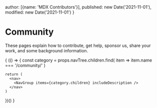   author: [{name: 'MDX Contributors'}],
  published: new Date('2021-11-01'),
  modified: new Date('2021-11-01')
}

# Community

These pages explain how to contribute, get help, sponsor us, share your work,
and some background information.

{
  (() => {
    const category = props.navTree.children.find(
      item => item.name === '/community/'
    )

    return (
      <nav>
        <NavGroup items={category.children} includeDescription />
      </nav>
    )
  })()
}
